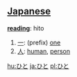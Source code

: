 == [[Japanese]] ==                                          

'''[[reading]]''': hito
# [[一]]: (prefix) [[one]]
# [[人]]: [[human]], [[person]]

[[hu:ひと]]
[[ja:ひと]]
[[pl:ひと]]
